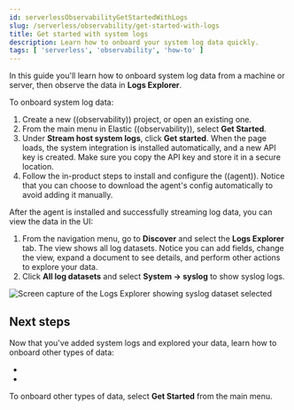 ```yaml
---
id: serverlessObservabilityGetStartedWithLogs
slug: /serverless/observability/get-started-with-logs
title: Get started with system logs
description: Learn how to onboard your system log data quickly.
tags: [ 'serverless', 'observability', 'how-to' ]
---
```


<p><DocBadge template="technical preview" /></p>


<Roles role="Admin" goal="onboard log data" />

In this guide you'll learn how to onboard system log data from a machine or server,
then observe the data in **Logs Explorer**.

To onboard system log data:

1. <DocLink id="serverlessObservabilityCreateAnObservabilityProject">Create a new ((observability)) project</DocLink>, or open an existing one.
1. From the main menu in Elastic ((observability)), select **Get Started**.
1. Under **Stream host system logs**, click **Get started**.
When the page loads, the system integration is installed automatically, and a new API key is created.
Make sure you copy the API key and store it in a secure location.
1. Follow the in-product steps to install and configure the ((agent)).
Notice that you can choose to download the agent's config automatically to avoid adding it manually.

After the agent is installed and successfully streaming log data, you can view the data in the UI:

1. From the navigation menu, go to **Discover** and select the **Logs Explorer** tab. The view shows all log datasets.
Notice you can add fields, change the view, expand a document to see details,
and perform other actions to explore your data.
1. Click **All log datasets** and select **System → syslog** to show syslog logs.

![Screen capture of the Logs Explorer showing syslog dataset selected](../images/log-explorer-select-syslogs.png)

## Next steps

Now that you've added system logs and explored your data,
learn how to onboard other types of data:

* <DocLink id="serverlessObservabilityStreamLogFiles"/>
* <DocLink id="serverlessObservabilityApmGetStarted"/>

To onboard other types of data, select **Get Started** from the main menu.

